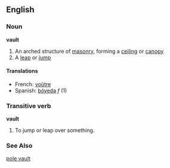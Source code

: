 ==English==
===Noun===
'''vault'''
# An arched structure of [[masonry]], forming a [[ceiling]] or [[canopy]]
# A [[leap]] or [[jump]]

====Translations====
*French: [[voûtre]] 
*Spanish: [[bóveda]] ''f'' (1)

===Transitive verb===
'''vault'''
# To jump or leap over something.

===See Also===
[[pole vault]]